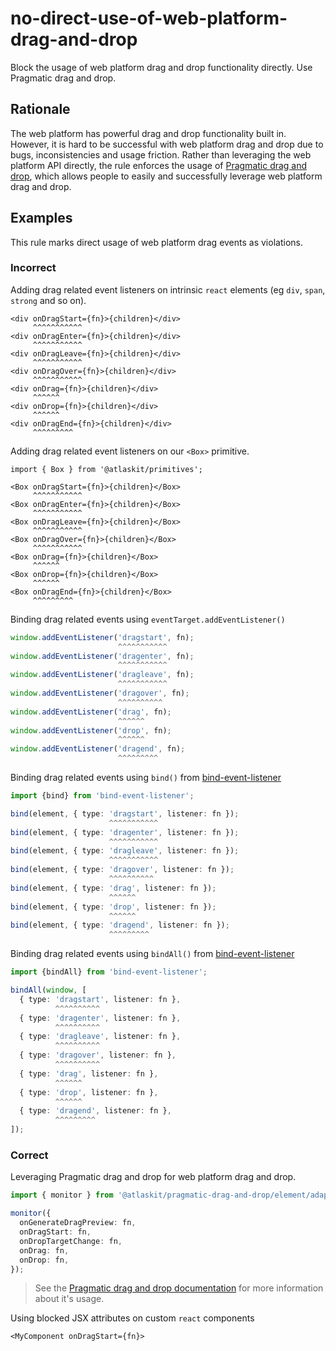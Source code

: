 # no-direct-use-of-web-platform-drag-and-drop

Block the usage of web platform drag and drop functionality directly. Use Pragmatic drag and drop.

## Rationale

The web platform has powerful drag and drop functionality built in. However, it is hard to be successful with web platform drag and drop due to bugs, inconsistencies and usage friction. Rather than leveraging the web platform API directly, the rule enforces the usage of [Pragmatic drag and drop](https://atlassian.design/components/pragmatic-drag-and-drop), which allows people to easily and successfully leverage web platform drag and drop.

## Examples

This rule marks direct usage of web platform drag events as violations.

### Incorrect

Adding drag related event listeners on intrinsic `react` elements (eg `div`, `span`, `strong` and so on).

```tsx
<div onDragStart={fn}>{children}</div>
     ^^^^^^^^^^^
<div onDragEnter={fn}>{children}</div>
     ^^^^^^^^^^^
<div onDragLeave={fn}>{children}</div>
     ^^^^^^^^^^^
<div onDragOver={fn}>{children}</div>
     ^^^^^^^^^^^
<div onDrag={fn}>{children}</div>
     ^^^^^^
<div onDrop={fn}>{children}</div>
     ^^^^^^
<div onDragEnd={fn}>{children}</div>
     ^^^^^^^^^
```

Adding drag related event listeners on our `<Box>` primitive.

```tsx
import { Box } from '@atlaskit/primitives';

<Box onDragStart={fn}>{children}</Box>
     ^^^^^^^^^^^
<Box onDragEnter={fn}>{children}</Box>
     ^^^^^^^^^^^
<Box onDragLeave={fn}>{children}</Box>
     ^^^^^^^^^^^
<Box onDragOver={fn}>{children}</Box>
     ^^^^^^^^^^^
<Box onDrag={fn}>{children}</Box>
     ^^^^^^
<Box onDrop={fn}>{children}</Box>
     ^^^^^^
<Box onDragEnd={fn}>{children}</Box>
     ^^^^^^^^^
```

Binding drag related events using `eventTarget.addEventListener()`

```ts
window.addEventListener('dragstart', fn);
                        ^^^^^^^^^^^
window.addEventListener('dragenter', fn);
                        ^^^^^^^^^^^
window.addEventListener('dragleave', fn);
                        ^^^^^^^^^^^
window.addEventListener('dragover', fn);
                        ^^^^^^^^^^
window.addEventListener('drag', fn);
                        ^^^^^^
window.addEventListener('drop', fn);
                        ^^^^^^
window.addEventListener('dragend', fn);
                        ^^^^^^^^^
```

Binding drag related events using `bind()` from [bind-event-listener](https://github.com/alexreardon/bind-event-listener)

```ts
import {bind} from 'bind-event-listener';

bind(element, { type: 'dragstart', listener: fn });
                      ^^^^^^^^^^^
bind(element, { type: 'dragenter', listener: fn });
                      ^^^^^^^^^^^
bind(element, { type: 'dragleave', listener: fn });
                      ^^^^^^^^^^^
bind(element, { type: 'dragover', listener: fn });
                      ^^^^^^^^^^
bind(element, { type: 'drag', listener: fn });
                      ^^^^^^
bind(element, { type: 'drop', listener: fn });
                      ^^^^^^
bind(element, { type: 'dragend', listener: fn });
                      ^^^^^^^^^
```

Binding drag related events using `bindAll()` from [bind-event-listener](https://github.com/alexreardon/bind-event-listener)

```ts
import {bindAll} from 'bind-event-listener';

bindAll(window, [
  { type: 'dragstart', listener: fn },
          ^^^^^^^^^^
  { type: 'dragenter', listener: fn },
          ^^^^^^^^^^
  { type: 'dragleave', listener: fn },
          ^^^^^^^^^^
  { type: 'dragover', listener: fn },
          ^^^^^^^^^^
  { type: 'drag', listener: fn },
          ^^^^^^
  { type: 'drop', listener: fn },
          ^^^^^^
  { type: 'dragend', listener: fn },
          ^^^^^^^^^
]);
```

### Correct

Leveraging Pragmatic drag and drop for web platform drag and drop.

```ts
import { monitor } from '@atlaskit/pragmatic-drag-and-drop/element/adapter';

monitor({
  onGenerateDragPreview: fn,
  onDragStart: fn,
  onDropTargetChange: fn,
  onDrag: fn,
  onDrop: fn,
});
```

> See the [Pragmatic drag and drop documentation](https://atlassian.design/components/pragmatic-drag-and-drop) for more information about it's usage.

Using blocked JSX attributes on custom `react` components

```tsx
<MyComponent onDragStart={fn}>
```
